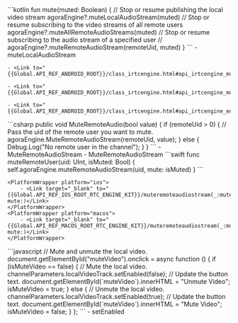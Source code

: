 <PlatformWrapper platform="android">
    ```kotlin
    fun mute(muted: Boolean) {
        // Stop or resume publishing the local video stream
        agoraEngine?.muteLocalAudioStream(muted)
        // Stop or resume subscribing to the video streams of all remote users
        agoraEngine?.muteAllRemoteAudioStreams(muted)
        // Stop or resume subscribing to the audio stream of a specified user
        // agoraEngine?.muteRemoteAudioStream(remoteUid, muted)
    }    
    ```
    - <Link to="{{Global.API_REF_ANDROID_ROOT}}/class_irtcengine.html#api_irtcengine_mutelocalaudiostream">muteLocalAudioStream</Link>

    - <Link to="{{Global.API_REF_ANDROID_ROOT}}/class_irtcengine.html#api_irtcengine_muteremoteaudiostream">muteRemoteAudioStream</Link>

    - <Link to="{{Global.API_REF_ANDROID_ROOT}}/class_irtcengine.html#api_irtcengine_muteallremoteaudiostreams">muteAllRemoteAudioStreams</Link>

    - <Link to="{{Global.API_REF_ANDROID_ROOT}}/class_irtcengine.html#api_irtcengine_enablelocalaudio">enableLocalAudio</Link>
        
</PlatformWrapper>
<PlatformWrapper platform="unity">
    ```csharp
    public void MuteRemoteAudio(bool value)
    {
        if (remoteUid > 0)
        {
            // Pass the uid of the remote user you want to mute.
            agoraEngine.MuteRemoteAudioStream(remoteUid, value);
        }
        else
        {
            Debug.Log("No remote user in the channel");
        }
    }
    ```
<ProductWrapper notAllowed="voice-calling">
    - <Link to="{{Global.API_REF_UNITY_ROOT_VOICE_SDK}}/class_irtcengine.html#api_irtcengine_muteremoteaudiostream">MuteRemoteAudioStream</Link>
</ProductWrapper>
<ProductWrapper product="voice-calling">
    - <Link to="{{Global.API_REF_UNITY_ROOT}}/class_irtcengine.html#api_irtcengine_muteremoteaudiostream">MuteRemoteAudioStream</Link>
</ProductWrapper>
</PlatformWrapper>
<PlatformWrapper platform={["ios","macos"]}>
    ```swift
    func muteRemoteUser(uid: UInt, isMuted: Bool) {
        self.agoraEngine.muteRemoteAudioStream(uid, mute: isMuted)
    }
    ```

    <PlatformWrapper platform="ios">
        - <Link target="_blank" to="{{Global.API_REF_IOS_ROOT_RTC_ENGINE_KIT}}/muteremoteaudiostream(_:mute:)">muteRemoteAudioStream(_:​mute:)</Link>
    </PlatformWrapper>
    <PlatformWrapper platform="macos">
        - <Link target="_blank" to="{{Global.API_REF_MACOS_ROOT_RTC_ENGINE_KIT}}/muteremoteaudiostream(_:mute:)">muteRemoteAudioStream(_:​mute:)</Link>
    </PlatformWrapper>
</PlatformWrapper>
<PlatformWrapper platform="web">
```javascript
    // Mute and unmute the local video.
    document.getElementById("muteVideo").onclick = async function () {
        if (isMuteVideo == false) {
        // Mute the local video.
        channelParameters.localVideoTrack.setEnabled(false);
        // Update the button text.
        document.getElementById(`muteVideo`).innerHTML = "Unmute Video";
        isMuteVideo = true;
        } else {
        // Unmute the local video.
        channelParameters.localVideoTrack.setEnabled(true);
        // Update the button text.
        document.getElementById(`muteVideo`).innerHTML = "Mute Video";
        isMuteVideo = false;
        }
    };
```
- <Link to="{{Global.API_REF_WEB_ROOT}}/interfaces/ilocalvideotrack.html#setenabled">setEnabled</Link>
</PlatformWrapper>
